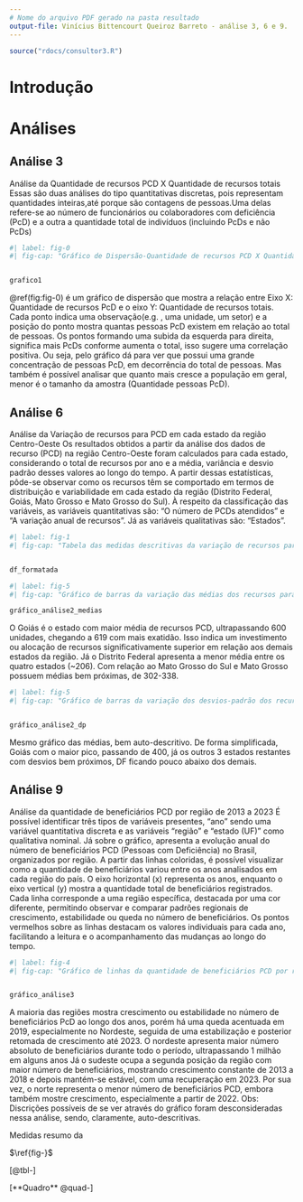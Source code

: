 ```yaml
---
# Nome do arquivo PDF gerado na pasta resultado
output-file: Vinícius Bittencourt Queiroz Barreto - análise 3, 6 e 9.
---
```

```r
source("rdocs/consultor3.R")
```
# Introdução

# Análises 


## Análise 3
Análise da Quantidade de recursos PCD X Quantidade de recursos totais
Essas são duas análises do tipo quantitativas discretas, pois representam quantidades inteiras,até porque são contagens de pessoas.Uma delas refere-se ao número de funcionários ou colaboradores com deficiência (PcD) e a outra a quantidade total de indivíduos (incluindo PcDs e não PcDs)

```r
#| label: fig-0
#| fig-cap: "Gráfico de Dispersão-Quantidade de recursos PCD X Quantidade de recursos totais "


grafico1
```

\@ref(fig:fig-0) é um gráfico de dispersão que mostra a relação entre Eixo X: Quantidade de recursos PcD e o eixo Y: Quantidade de recursos totais.
Cada ponto indica uma observação(e.g. , uma unidade, um setor) e a posição do ponto mostra quantas pessoas PcD existem em relação ao total de pessoas. 
Os pontos formando uma subida da esquerda para direita, significa mais PcDs conforme aumenta o total, isso sugere uma correlação positiva.
Ou seja, pelo gráfico dá para ver que possui uma grande concentração de pessoas PcD, em decorrência do total de pessoas. Mas também é possível analisar que quanto mais cresce a população em geral, menor é o tamanho da amostra (Quantidade pessoas PcD).

## Análise 6
Análise da Variação de recursos para PCD em cada estado da região Centro-Oeste
Os resultados obtidos a partir da análise dos dados de recurso (PCD) na região Centro-Oeste foram calculados para cada estado, considerando o total de recursos por ano e a média, variância e desvio padrão desses valores ao longo do tempo. A partir dessas estatísticas, pôde-se observar como os recursos têm se comportado em termos de distribuição e variabilidade em cada estado da região (Distrito Federal, Goiás, Mato Grosso e Mato Grosso do Sul).
À respeito da classificação das variáveis, as variáveis quantitativas são: "O número de PCDs atendidos" e "A variação anual de recursos". Já as variáveis qualitativas são: "Estados".
```r
#| label: fig-1
#| fig-cap: "Tabela das medidas descritivas da variação de recursos para PCD na região Centro-Oeste "


df_formatada
```

```r
#| label: fig-5
#| fig-cap: "Gráfico de barras da variação das médias dos recursos para PCD em cada estado da região Centro-Oeste "

gráfico_análise2_medias
```
O Goiás é o estado com maior média de recursos PCD, ultrapassando 600 unidades, chegando a 619 com mais exatidão.
Isso indica um investimento ou alocação de recursos significativamente superior em relação aos demais estados da região. Já o Distrito Federal apresenta a menor média entre os quatro estados (~206).
Com relação ao Mato Grosso do Sul e Mato Grosso possuem médias bem próximas, de 302-338.

```r
#| label: fig-5
#| fig-cap: "Gráfico de barras da variação dos desvios-padrão dos recursos para PCD em cada estado da região Centro-Oeste "


gráfico_análise2_dp
```
Mesmo gráfico das médias, bem auto-descritivo. De forma simplificada, Goiás com o maior pico, passando de 400, já os outros 3 estados restantes com desvios bem próximos, DF ficando pouco abaixo dos demais.

## Análise 9
Análise da quantidade de beneficiários PCD por região de 2013 a 2023
É possível identificar três tipos de variáveis presentes, "ano" sendo uma variável quantitativa discreta e as variáveis "região" e "estado (UF)" como qualitativa nominal.
Já sobre o gráfico, apresenta a evolução anual do número de beneficiários PCD (Pessoas com Deficiência) no Brasil, organizados por região. A partir das linhas coloridas, é possível visualizar como a quantidade de beneficiários variou entre os anos analisados em cada região do país. O eixo horizontal (x) representa os anos, enquanto o eixo vertical (y) mostra a quantidade total de beneficiários registrados.
Cada linha corresponde a uma região específica, destacada por uma cor diferente, permitindo observar e comparar padrões regionais de crescimento, estabilidade ou queda no número de beneficiários. Os pontos vermelhos sobre as linhas destacam os valores individuais para cada ano, facilitando a leitura e o acompanhamento das mudanças ao longo do tempo.

```r
#| label: fig-4
#| fig-cap: "Gráfico de linhas da quantidade de beneficiários PCD por região de 2013 a 2023"


gráfico_análise3
```
A maioria das regiões mostra crescimento ou estabilidade no número de beneficiários PcD ao longo dos anos, porém
há uma queda acentuada em 2019, especialmente no Nordeste, seguida de uma estabilização e posterior retomada de crescimento até 2023.
O nordeste apresenta maior número absoluto de beneficiários durante todo o período, ultrapassando 1 milhão em alguns anos Já o sudeste ocupa a segunda posição da região com maior número de beneficiários, mostrando crescimento constante de 2013 a 2018 e depois mantém-se estável, com uma recuperação em 2023.
Por sua vez, o norte representa o menor número de beneficiários PCD, embora também mostre crescimento, especialmente a partir de 2022.
Obs: Discrições possíveis de se ver através do gráfico foram desconsideradas nessa análise, sendo, claramente, auto-descritivas.




::: {#quad- layout-align="center" quad-pos="H"}
```{=latex}



```

Medidas resumo da 
:::



::: {#tbl-modalidades layout-align="center" tbl-pos="H"}
```{=latex}


```


:::




$\ref{fig-}$

[@tbl-]


[**Quadro** @quad-]





